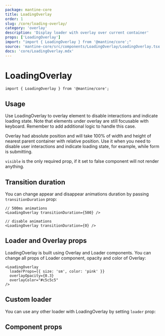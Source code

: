 ```yaml
---
package: mantine-core
title: LoadingOverlay
order: 1
slug: /core/loading-overlay/
category: 'overlay'
description: 'Display loader with overlay over current container'
props: ['LoadingOverlay']
import: "import { LoadingOverlay } from '@mantine/core';"
source: 'mantine-core/src/components/LoadingOverlay/LoadingOverlay.tsx'
docs: 'core/LoadingOverlay.mdx'
---
```



# LoadingOverlay

<PageHeader
  source="mantine-core/src/components/LoadingOverlay/LoadingOverlay.tsx"
  docs="core/LoadingOverlay.mdx"
  package="@mantine/core"
/>

```tsx
import { LoadingOverlay } from '@mantine/core';
```

## Usage

Use LoadingOverlay to overlay element to disable interactions and indicate loading state.
Note that elements under overlay are still focusable with keyboard. Remember to add additional logic to handle this case.

Overlay had absolute position and will take 100% of width and height of nearest parent container with relative position.
Use it when you need to disable user interactions and indicate loading state, for example, while form is submitting.

`visible` is the only required prop, if it set to false component will not render anything.

<LoadingOverlayBaseDemo />

## Transition duration

You can change appear and disappear animations duration by passing `transitionDuration` prop:

```tsx
// 500ms animations
<LoadingOverlay transitionDuration={500} />

// disable animations
<LoadingOverlay transitionDuration={0} />
```

## Loader and Overlay props

LoadingOverlay is built using <GatsbyLink to="/core/overlay/">Overlay</GatsbyLink> and <GatsbyLink to="/core/loader/">Loader</GatsbyLink> components.
You can change all props of Loader component, opacity and color of Overlay:

```tsx
<LoadingOverlay
  loaderProps={{ size: 'sm', color: 'pink' }}
  overlayOpacity={0.3}
  overlayColor="#c5c5c5"
/>
```

## Custom loader

You can use any other loader with LoadingOverlay by setting `loader` prop:

<LoadingOverlayLoaderDemo />

## Component props

<PropsTable component="LoadingOverlay" />
